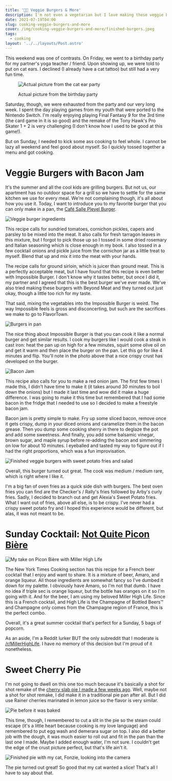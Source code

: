 ```yaml
---
title: '👨‍🍳 Veggie Burgers & More'
description: I'm not even a vegetarian but I love making these veggie burgers
date: 2021-07-19T04:00
slug: cooking-veggie-burgers-and-more
cover: /img/cooking-veggie-burgers-and-more/finished-burgers.jpeg
tags:
  - cooking
layout: '../../layouts/Post.astro'
---
```


This weekend was one of contrasts. On Friday, we went to a birthday party for my partner's yoga teacher / friend. Upon
showing up, we were told to put on cat ears. I declined (I already have a cat tattoo) but still had a very fun time.

<figure>

![Actual picture from the cat ear party](/img/cooking-veggie-burgers-and-more/put-on-cat-ears.png)

<figcaption>Actual picture from the birthday party</figcaption>
</figure>

Saturday, though, we were exhausted from the party and our very long week. I spent the day playing games from my youth
that were ported to the Nintendo Switch. I'm really enjoying playing Final Fantasy 9 for the 3rd time (the card game in
it is so good) and the remake of the Tony Hawk's Pro Skater 1 + 2 is very challenging (I don't know how I used to be
good at this game!).

But on Sunday, I needed to kick some ass cooking to feel whole. I cannot be lazy all weekend and feel good about myself.
So I quickly tossed together a menu and got cooking.

<!-- excerpt -->

# Veggie Burgers with Bacon Jam

It's the summer and all the cool kids are grilling burgers. But not us, our apartment has no outdoor space for a grill
so we have to settle for the same kitchen we use for every meal. We're not complaining though, it's all about how you
use it. Today, I want to introduce you to my favorite burger that you can only make in a pan, the
[Café Salle Pleyel Burger][burger-recipe].

![Veggie burger ingredients](/img/cooking-veggie-burgers-and-more/veggie-burger-ingredients.jpg)

This recipe calls for sundried tomatoes, cornichon pickles, capers and parsley to be mixed into the meat. It also calls
for fresh tarragon leaves in this mixture, but I forgot to pick those up so I tossed in some dried rosemary and Italian
seasoning which is close enough in my book. I also tossed in a few cocktail onions and pickle juice from the cornichon
jar as a little treat to myself. Blend that up and mix it into the meat with your hands.

The recipe calls for ground sirloin, which is juicer than ground meat. This is a perfectly acceptable meat, but I have
found that this recipe is even better with Impossible Burger. I don't know why it tastes better, but once I did it,
my partner and I agreed that this is the best burger we've ever made. We've also tried making these burgers with Beyond
Meat and they turned out just okay, though a little too rich for my taste.

That said, mixing the vegetables into the Impossible Burger is weird. The way Impossible feels is gross and
disconcerting, but such are the sacrifices we make to go to FlavorTown.

![Burgers in pan](/img/cooking-veggie-burgers-and-more/burgers-in-pan.jpeg)

The nice thing about Impossible Burger is that you can cook it like a normal burger and get similar results. I cook my
burgers like I would cook a steak in cast iron: heat the pan up on high for a few minutes, squirt some olive oil on and
get it warm and then place the burger on the pan. Let this go for like 4 minutes and flip. You'll note in the photo
above that a nice crispy crust has developed on the burger.

![Bacon Jam](/img/cooking-veggie-burgers-and-more/bacon-jam.jpg)

This recipe also calls for you to make a red onion jam. The first few times I made this, I didn't have time to make it
(it takes around 30 minutes to boil down the onions) but I made it last time and wow did it make a huge difference.
I was going to make it this time but remembered that I had some bacon in the fridge that I needed to use so I decided to
make a freestyle bacon jam.

Bacon jam is pretty simple to make. Fry up some sliced bacon, remove once it gets crispy, dump in your diced onions and
caramelize them in the bacon grease. Then you dump some cooking sherry in there to deglaze the pot and add some
sweetness. And finally, you add some balsamic vinegar, brown sugar, and maple syrup before re-adding the bacon and
simmering on low for about 10 minutes. I eyeballed and tasted my way to figure out if I had the right proportions, which
was a fun improvisation.

![Finished veggie burgers with sweet potato fries and salad](/img/cooking-veggie-burgers-and-more/finished-burgers.jpeg)

Overall, this burger turned out great. The cook was medium / medium rare, which is right where I like it.

I'm a big fan of oven fries as a quick side dish with burgers. The best oven fries you can find are the Checker's
/ Rally's fries followed by Arby's curly fries. Sadly, I decided to branch out and get Alexia's Sweet Potato fries. What
I want out of fries, above all else, is to be crispy. I've never had a crispy sweet potato fry and I hoped this
experience would be different, but alas, it was not meant to be.

# Sunday Cocktail: [Not Quite Picon Bière](https://cooking.nytimes.com/recipes/1021353-not-quite-picon-biere)

![My take on Picon Bière with Miller High Life](/img/cooking-veggie-burgers-and-more/picon-biere.jpeg)

The New York Times Cooking section has this recipe for a French beer cocktail that I enjoy and want to share. It is
a mixture of beer, Amaro, and orange liqueur. All those ingredients are somewhat fancy so I've dumbed it down for my
palette. I obviously have Amaro, so I'm not that dumb. I have no idea if triple sec is orange liqueur, but the bottle
has oranges on it so I'm going with it. And for the beer, I am using my beloved Miller High Life. Since this is
a French cocktail, and High Life is the Champagne of Bottled Beers™️ and Champagne only comes from the Champagne region
of France, this is the perfect combo.

Overall, it's a great summer cocktail that's perfect for a Sunday, 5 bags of popcorn.

As an aside, I'm a Reddit lurker BUT the only subreddit that I moderate is [/r/MillerHighLife][r-millerhighlife]. I have
no memory of this decision but I'm proud of it nonetheless.

# Sweet Cherry Pie

I'm not going to dwell on this one too much because it's basically a shot for shot remake of the [cherry slab pie I made
a few weeks ago](/blog/cooking-cherry-slab-pie-hot-sauce-shrimp-cheesy-polenta). Well, maybe not a shot for shot remake,
I did make it in a traditional pie pan after all. But I did use Rainer cherries marinated in lemon juice so the flavor
is very similar.

![Pie before it was baked](/img/cooking-veggie-burgers-and-more/pie-prep.jpg)

This time, though, I remembered to cut a slit in the pie so the steam could escape (it's a little heart because cooking
is my love language) and remembered to put egg wash and demerara sugar on top. I also did a better job with the dough,
it was much easier to roll out and fit in the pan than the last one I made. Maybe I added enough water, I'm not sure.
I couldn't get the edge of the crust picture perfect, but that's life ain't it.

![Finished pie with my cat, Fonzie, looking into the camera](/img/cooking-veggie-burgers-and-more/finished-pie.jpeg)

The pie turned out great! So good that my cat wanted a slice! That's all I have to say about that.

[burger-recipe]: https://cooking.nytimes.com/recipes/1018105-cafe-salle-pleyel-burger
[r-millerhighlife]: https://www.reddit.com/r/MillerHighLife/

